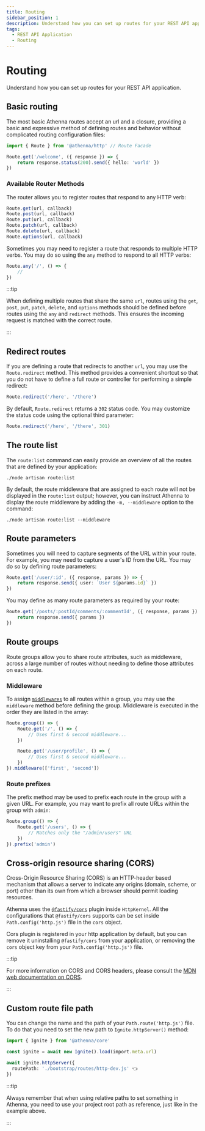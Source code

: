 ```yaml
---
title: Routing
sidebar_position: 1
description: Understand how you can set up routes for your REST API application.
tags:
  - REST API Application
  - Routing
---
```


# Routing

Understand how you can set up routes for your REST API
application.

## Basic routing

The most basic Athenna routes accept an url and a closure,
providing a basic and expressive method of defining routes
and behavior without complicated routing configuration
files:

```typescript
import { Route } from '@athenna/http' // Route Facade

Route.get('/welcome', ({ response }) => {
    return response.status(200).send({ hello: 'world' })
})
```

### Available Router Methods

The router allows you to register routes that respond to
any HTTP verb:

```typescript
Route.get(url, callback)
Route.post(url, callback)
Route.put(url, callback)
Route.patch(url, callback)
Route.delete(url, callback)
Route.options(url, callback)
```

Sometimes you may need to register a route that responds to
multiple HTTP verbs. You may do so using the `any` method
to respond to all HTTP verbs:

```typescript
Route.any('/', () => {
    //
})
```

:::tip

When defining multiple routes that share the same `url`,
routes using the `get`, `post`, `put`, `patch`, `delete`,
and `options` methods should be defined before routes
using the `any` and `redirect` methods. This ensures the
incoming request is matched with the correct route.

:::

## Redirect routes

If you are defining a route that redirects to another
`url`, you may use the `Route.redirect` method. This
method provides a convenient shortcut so that you do not
have to define a full route or controller for performing
a simple redirect:

```typescript
Route.redirect('/here', '/there')
```

By default, `Route.redirect` returns a `302` status code.
You may customize the status code using the optional
third parameter:

```typescript
Route.redirect('/here', '/there', 301)
```

## The route list

The `route:list` command can easily provide an overview of all the routes that are defined by your application:

```shell
./node artisan route:list
```

By default, the route middleware that are assigned to each
route will not be displayed in the `route:list` output;
however, you can instruct Athenna to display the route
middleware by adding the `-m, --middleware` option to the
command:

```shell
./node artisan route:list --middleware
```

## Route parameters

Sometimes you will need to capture segments of the URL
within your route. For example, you may need to capture
a user's ID from the URL. You may do so by defining route
parameters:

```typescript
Route.get('/user/:id', ({ response, params }) => {
    return response.send({ user: `User ${params.id}` })
})
```

You may define as many route parameters as required by
your route:

```typescript
Route.get('/posts/:postId/comments/:commentId', ({ response, params }) => {
    return response.send({ params })
})
```

## Route groups

Route groups allow you to share route attributes, such as
middleware, across a large number of routes without
needing to define those attributes on each route.

### Middleware

To assign [`middlewares`](/docs/the-basics/http/middlewares)
to all routes within a group, you may use the `middleware`
method before defining the group. Middleware is executed
in the order they are listed in the array:

```typescript
Route.group(() => {
    Route.get('/', () => {
        // Uses first & second middleware...
    })

    Route.get('/user/profile', () => {
        // Uses first & second middleware...
    })
}).middleware(['first', 'second'])
```

### Route prefixes

The prefix method may be used to prefix each route in the
group with a given URL. For example, you may want to prefix
all route URLs within the group with `admin`:

```typescript
Route.group(() => {
    Route.get('/users', () => {
        // Matches only the "/admin/users" URL
    })
}).prefix('admin')
```

## Cross-origin resource sharing (CORS)

Cross-Origin Resource Sharing (CORS) is an HTTP-header
based mechanism that allows a server to indicate any
origins (domain, scheme, or port) other than its own from
which a browser should permit loading resources.

Athenna uses the [`@fastify/cors`](https://github.com/fastify/fastify-cors)
plugin inside `HttpKernel`. All the configurations that
`@fastify/cors` supports can be set inside `Path.config('http.js')`
file in the `cors` object.

Cors plugin is registered in your http application by
default, but you can remove it uninstalling `@fastify/cors`
from your application, or removing the `cors` object key
from your `Path.config('http.js')` file.

:::tip

For more information on CORS and CORS headers, please
consult the [MDN web documentation on CORS](https://developer.mozilla.org/en-US/docs/Web/HTTP/CORS).

:::

## Custom route file path 

You can change the name and the path of your `Path.route('http.js')` file. 
To do that you need to set the new path to `Ignite.httpServer()` method:

```typescript filename="Path.bootstrap('dev.js')"
import { Ignite } from '@athenna/core'

const ignite = await new Ignite().load(import.meta.url)

await ignite.httpServer({
  routePath: './bootstrap/routes/http-dev.js' 👈
})
```

:::tip

Always remember that when using relative paths to set something
in Athenna, you need to use your project root path as reference,
just like in the example above.

:::
